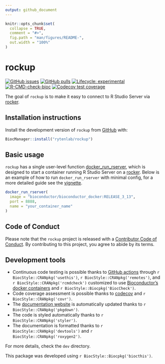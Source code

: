 ```yaml
---
output: github_document
---
```


<!-- README.md is generated from README.Rmd. Please edit that file -->

```r
knitr::opts_chunk$set(
  collapse = TRUE,
  comment = "#>",
  fig.path = "man/figures/README-",
  out.width = "100%"
)
```

# rockup

<!-- badges: start -->
[![GitHub issues](https://img.shields.io/github/issues/rytenlab/rockup)](https://github.com/rytenlab/rockup/issues)
[![GitHub pulls](https://img.shields.io/github/issues-pr/rytenlab/rockup)](https://github.com/rytenlab/rockup/pulls)
[![Lifecycle: experimental](https://img.shields.io/badge/lifecycle-experimental-orange.svg)](https://lifecycle.r-lib.org/articles/stages.html#experimental)
[![R-CMD-check-bioc](https://github.com/rytenlab/rockup/workflows/R-CMD-check-bioc/badge.svg)](https://github.com/rytenlab/rockup/actions)
[![Codecov test coverage](https://codecov.io/gh/rytenlab/rockup/branch/main/graph/badge.svg)](https://app.codecov.io/gh/rytenlab/rockup?branch=main)
<!-- badges: end -->

The goal of `rockup` is to make it easy to connect to R Studio Server via [rocker](https://github.com/rocker-org/rocker).

## Installation instructions

Install the development version of `rockup` from [GitHub](https://github.com/rytenlab/rockup) with:

```r
BiocManager::install("rytenlab/rockup")
```

## Basic usage

`rockup` has a single user-level function [docker_run_rserver](https://rytenlab.github.io/rockup/reference/docker_run_rserver.html), which is designed to start a container running R Studio Server on a [rocker](https://github.com/rocker-org/rocker). Below is an example of how to run `docker_run_rserver` with minimal config, for a more detailed guide see the [vignette](https://rytenlab.github.io/rockup/articles/rockup.html). 

```r
docker_run_rserver(
  image = "bioconductor/bioconductor_docker:RELEASE_3_13",
  port = 8888,
  name = "your_container_name"
)
```

## Code of Conduct

Please note that the `rockup` project is released with a [Contributor Code of Conduct](http://bioconductor.org/about/code-of-conduct/). By contributing to this project, you agree to abide by its terms.

## Development tools

* Continuous code testing is possible thanks to [GitHub actions](https://www.tidyverse.org/blog/2020/04/usethis-1-6-0/)  through `r BiocStyle::CRANpkg('usethis')`, `r BiocStyle::CRANpkg('remotes')`, and `r BiocStyle::CRANpkg('rcmdcheck')` customized to use [Bioconductor's docker containers](https://www.bioconductor.org/help/docker/) and `r BiocStyle::Biocpkg('BiocCheck')`.
* Code coverage assessment is possible thanks to [codecov](https://codecov.io/gh) and `r BiocStyle::CRANpkg('covr')`.
* The [documentation website](http://rytenlab.github.io/rockup) is automatically updated thanks to `r BiocStyle::CRANpkg('pkgdown')`.
* The code is styled automatically thanks to `r BiocStyle::CRANpkg('styler')`.
* The documentation is formatted thanks to `r BiocStyle::CRANpkg('devtools')` and `r BiocStyle::CRANpkg('roxygen2')`.

For more details, check the `dev` directory.

This package was developed using `r BiocStyle::Biocpkg('biocthis')`.
